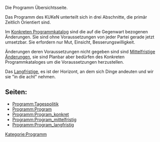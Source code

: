 {{Box-hellblau|right|
'''Kategorien im Programm:'''

<categorytree >Programm</categorytree>
}}

Die Programm Übersichtsseite.

Das Programm des KUKeN unterteilt sich in drei Abschnitte, die primär Zeitlich Orientiert sind.

Im [[Programm:Program_konkret| Konkreten Programmkatalog]] sind die auf die Gegenwart bezogenen Änderungen. Sie sind ohne Voraussetzungen von jeder Partei gerade jetzt umsetzbar. Sie erfordern nur Mut, Einsicht, Besserungswilligkeit. 

Änderungen deren Voraussetzungen nicht gegeben sind sind [[Programm:Program_mittelfristig| Mittelfristige Änderungen]], sie sind Planbar aber bedürfen des Konkreten Programmkataloges um die Voraussetzungen herzustellen. 

Das [[Programm:Program_langfristig| Langfristige]], es ist der Horizont, an dem sich Dinge andeuten und wir sie "in die acht" nehmen.
<br />





== Seiten: ==

*[[Programm:Tagespolitik]]
*[[Programm:Program]]
*[[Programm:Program_konkret]]
*[[Programm:Program_mittelfristig]]
*[[Programm:Program_langfristig]]


[[Kategorie:Programm]]